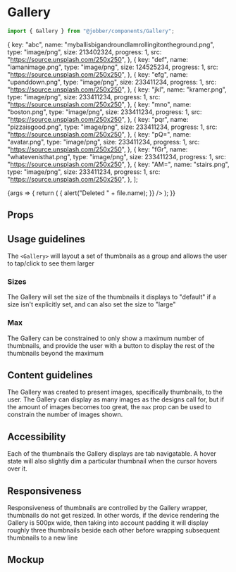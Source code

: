 
<Meta title="Components/Images and Icons/Gallery" component={Gallery} />

# Gallery

```ts
import { Gallery } from "@jobber/components/Gallery";
```

  {
    key: "abc",
    name: "myballisbigandroundIamrollingitontheground.png",
    type: "image/png",
    size: 213402324,
    progress: 1,
    src: "https://source.unsplash.com/250x250",
  },
  {
    key: "def",
    name: "iamanimage.png",
    type: "image/png",
    size: 124525234,
    progress: 1,
    src: "https://source.unsplash.com/250x250",
  },
  {
    key: "efg",
    name: "upanddown.png",
    type: "image/png",
    size: 233411234,
    progress: 1,
    src: "https://source.unsplash.com/250x250",
  },
  {
    key: "jkl",
    name: "kramer.png",
    type: "image/png",
    size: 233411234,
    progress: 1,
    src: "https://source.unsplash.com/250x250",
  },
  {
    key: "mno",
    name: "boston.png",
    type: "image/png",
    size: 233411234,
    progress: 1,
    src: "https://source.unsplash.com/250x250",
  },
  {
    key: "pqr",
    name: "pizzaisgood.png",
    type: "image/png",
    size: 233411234,
    progress: 1,
    src: "https://source.unsplash.com/250x250",
  },
  {
    key: "pQ=",
    name: "avatar.png",
    type: "image/png",
    size: 233411234,
    progress: 1,
    src: "https://source.unsplash.com/250x250",
  },
  {
    key: "fGr",
    name: "whatevenisthat.png",
    type: "image/png",
    size: 233411234,
    progress: 1,
    src: "https://source.unsplash.com/250x250",
  },
  {
    key: "AM=",
    name: "stairs.png",
    type: "image/png",
    size: 233411234,
    progress: 1,
    src: "https://source.unsplash.com/250x250",
  },
];

<Canvas>
  <Story name="Gallery" args={{ files }}>
    {args => {
      return (
        <Gallery
          {...args}
          onDelete={file => {
            alert("Deleted " + file.name);
          }}
        />
      );
    }}
  </Story>
</Canvas>

## Props

<ArgsTable of={Gallery} story="Gallery" />

## Usage guidelines

The `<Gallery>` will layout a set of thumbnails as a group and allows the user
to tap/click to see them larger

### Sizes

The Gallery will set the size of the thumbnails it displays to "default" if a
size isn't explicitly set, and can also set the size to "large"

<Canvas>
  <Gallery size="large" files={files} />
</Canvas>

### Max

The Gallery can be constrained to only show a maximum number of thumbnails, and
provide the user with a button to display the rest of the thumbnails beyond the
maximum

<Canvas>
  <Gallery max={2} files={files} />
</Canvas>

## Content guidelines

The Gallery was created to present images, specifically thumbnails, to the user.
The Gallery can display as many images as the designs call for, but if the
amount of images becomes too great, the `max` prop can be used to constrain the
number of images shown.

## Accessibility

Each of the thumbnails the Gallery displays are tab navigatable. A hover state
will also slightly dim a particular thumbnail when the cursor hovers over it.

## Responsiveness

Responsiveness of thumbnails are controlled by the Gallery wrapper, thumbnails
do not get resized. In other words, if the device rendering the Gallery is 500px
wide, then taking into account padding it will display roughly three thumbnails
beside each other before wrapping subsequent thumbnails to a new line

## Mockup

<Figma
  collapsable
  url="https://www.figma.com/file/b7LY6hVMwFOj5maidxPTMB/Design-System-Contribution-%5B-Thumbnail-%2B-Gallery-%5D?node-id=1420%3A19639"
/>
